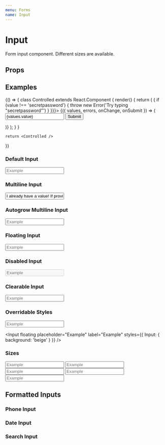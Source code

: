 ```yaml
---
menu: Forms
name: Input
---
```



# Input

Form input component. Different sizes are available.

## Props

<PropsTable of={Input} />

## Examples
<Playground>
  {() => {
    class Controlled extends React.Component {
      render() {
        return (
          <Formbot
            onSubmit={console.log}
            initialValues={{ value: '' }}
            validations={{ value: (value) => {
              if (value !== 'secretpassword') {
                throw new Error('Try typing "secretpassword"')
              }
            }}}>
            {({ values, errors, onChange, onSubmit }) => (
              <form onSubmit={onSubmit}>
                <Input label="Input with Formbot" name="value" value={values.value} error={errors.value} onChange={onChange}/>
                <Button mt={2} type="submit">Submit</Button>
              </form>
            )}
          </Formbot>
        );
      }
    }

    return <Controlled />
  }}
</Playground>

### Default Input
<Playground>
  <Input placeholder="Example" label="Example" />
</Playground>

### Multiline Input
<Playground>
  <Input multiline placeholder="Example" label="Example" value="I already have a value! If provided a value, I become controlled, so I won't update when you type here..." />
</Playground>

### Autogrow Multiline Input
<Playground>
  <Input multiline autogrow placeholder="Example" label="Example" />
</Playground>

### Floating Input
<Playground>
  <Input floating placeholder="Example" label="Example" />
</Playground>

### Disabled Input
<Playground>
  <Input disabled placeholder="Example" label="Example" />
</Playground>

### Clearable Input
<Playground>
  <Input isClearable placeholder="Example" label="Example" />
</Playground>

### Overridable Styles
<Playground>
  <Input placeholder="Example" label="Example" styles={{
    Input: {
      background: 'beige'
    }
  }} />

  <Input floating placeholder="Example" label="Example" styles={{
    Input: {
      background: 'beige'
    }
  }} />
</Playground>

### Sizes
<Playground>
  <Input size="xs" placeholder="Example" label="Example" />
  <Input size="sm" placeholder="Example" label="Example" />
  <Input size="md" placeholder="Example" label="Example" />
  <Input size="lg" placeholder="Example" label="Example" />
  <Input size="xl" placeholder="Example" label="Example" />
</Playground>

## Formatted Inputs

### Phone Input
<Playground>
  <PhoneInput placeholder="Example" label="Phone Number" value="4088675309" />
</Playground>

### Date Input
<Playground>
  <DateInput placeholder="Date of Birth" label="Date of Birth" initialValue="04/01/2001" value="2001-04-01" />
</Playground>

### Search Input
<Playground>
  <SearchInput placeholder="Search" label="Search" />
</Playground>
